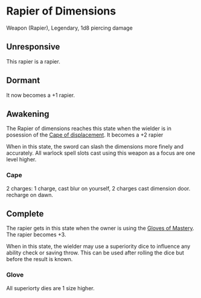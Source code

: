 = Rapier of Dimensions =

Weapon (Rapier), Legendary, 1d8 piercing damage

== Unresponsive ==

This rapier is a rapier.

== Dormant ==

It now becomes a +1 rapier.

== Awakening ==

The Rapier of dimensions reaches this state when the wielder is in posession of the [[items/cape_displacement.wiki|Cape of displacement]]. It becomes a +2 rapier

When in this state, the sword can slash the dimensions more finely and accurately. All warlock spell slots cast using this weapon as a focus are one level higher.

=== Cape === 

2 charges: 1 charge, cast blur on yourself, 2 charges cast dimension door. recharge on dawn.

== Complete ==

The rapier gets in this state when the owner is using the [[items/gloves_mastery.wiki|Gloves of Mastery]]. The rapier becomes +3.

When in this state, the wielder may use a superiority dice to influence any ability check or saving throw. This can be used after rolling the dice but before the result is known.

=== Glove ===

All superiorty dies are 1 size higher.
